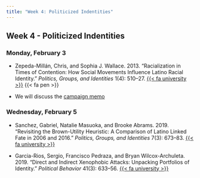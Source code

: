 ```yaml
---
title: "Week 4: Politicized Indentities"
---
```


::: {.content-visible when-format="pdf"}

## Week 4 - Politicized Indentities

:::



### Monday, February 3

- Zepeda-Millán, Chris, and Sophia J. Wallace. 2013. "Racialization in Times of Contention: How Social Movements Influence Latino Racial Identity." *Politics, Groups, and Identities* 1(4): 510–27. [{{< fa university >}}](https://go.openathens.net/redirector/agnesscott.edu?url=https%3A%2F%2Fdoi.org%2F10.1080%2F21565503.2013.842492) {{< fa pen >}}


- We will discuss the [campaign memo](../assignment/campaign-memo.qmd)



### Wednesday, February 5

- Sanchez, Gabriel, Natalie Masuoka, and Brooke Abrams. 2019. "Revisiting the Brown-Utility Heuristic: A Comparison of Latino Linked Fate in 2006 and 2016." *Politics, Groups, and Identities* 7(3): 673–83. [{{< fa university >}}](https://go.openathens.net/redirector/agnesscott.edu?url=https%3A%2F%2Fdoi.org%2F10.1080%2F21565503.2019.1638803)

- Garcia-Rios, Sergio, Francisco Pedraza, and Bryan Wilcox-Archuleta. 2019. "Direct and Indirect Xenophobic Attacks: Unpacking Portfolios of Identity." *Political Behavior* 41(3): 633–56. [{{< fa university >}}](https://go.openathens.net/redirector/agnesscott.edu?url=https%3A%2F%2Fdoi.org%2F10.1007%2Fs11109-018-9465-5)




 


